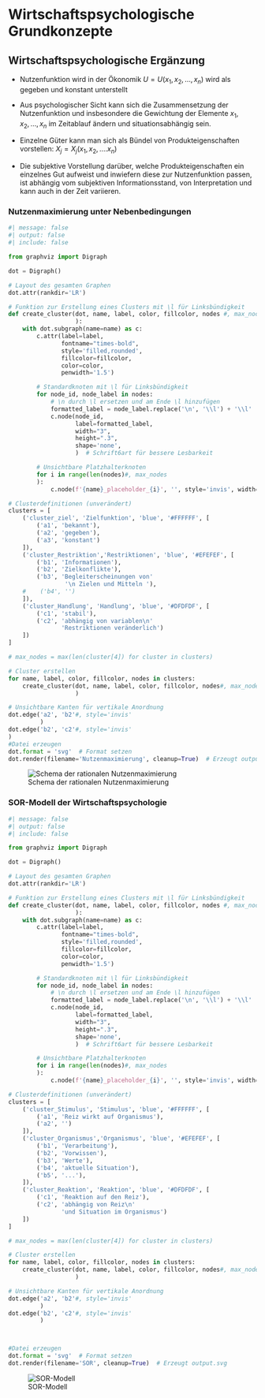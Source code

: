 # Wirtschaftspsychologische Grundkonzepte

## Wirtschaftspsychologische Ergänzung

-   Nutzenfunktion wird in der Ökonomik $U=U(x_1, x_2,\dots, x_n)$ wird als gegeben und konstant unterstellt

-   Aus psychologischer Sicht kann sich die Zusammensetzung der Nutzenfunktion und insbesondere die Gewichtung der Elemente $x_1, x_2, \dots, x_n$ im Zeitablauf ändern und situationsabhängig sein.

-   Einzelne Güter kann man sich als Bündel von Produkteigenschaften vorstellen: $X_j=X_j(x_1, x_2, \dots. x_n)$

-   Die subjektive Vorstellung darüber, welche Produkteigenschaften ein einzelnes Gut aufweist und inwiefern diese zur Nutzenfunktion passen, ist abhängig vom subjektiven Informationsstand, von Interpretation und kann auch in der Zeit variieren.

### Nutzenmaximierung unter Nebenbedingungen

```python
#| message: false
#| output: false
#| include: false

from graphviz import Digraph

dot = Digraph()

# Layout des gesamten Graphen
dot.attr(rankdir='LR')

# Funktion zur Erstellung eines Clusters mit \l für Linksbündigkeit
def create_cluster(dot, name, label, color, fillcolor, nodes #, max_nodes
                   ):
    with dot.subgraph(name=name) as c:
        c.attr(label=label,
               fontname="times-bold",
               style='filled,rounded',
               fillcolor=fillcolor,
               color=color,
               penwidth='1.5')

        # Standardknoten mit \l für Linksbündigkeit
        for node_id, node_label in nodes:
            # \n durch \l ersetzen und am Ende \l hinzufügen
            formatted_label = node_label.replace('\n', '\\l') + '\\l'
            c.node(node_id,
                   label=formatted_label,
                   width="3",
                   height=".3",
                   shape='none',
                   )  # Schrift6art für bessere Lesbarkeit

        # Unsichtbare Platzhalterknoten
        for i in range(len(nodes)#, max_nodes
        ):
            c.node(f'{name}_placeholder_{i}', '', style='invis', width="3", height=".7")

# Clusterdefinitionen (unverändert)
clusters = [
    ('cluster_ziel', 'Zielfunktion', 'blue', '#FFFFFF', [
        ('a1', 'bekannt'),
        ('a2', 'gegeben'),
        ('a3', 'konstant')
    ]),
    ('cluster_Restriktion','Restriktionen', 'blue', '#EFEFEF', [
        ('b1', 'Informationen'),
        ('b2', 'Zielkonflikte'),
        ('b3', 'Begleiterscheinungen von'
                '\n Zielen und Mitteln '),
    #    ('b4', '')
    ]),
    ('cluster_Handlung', 'Handlung', 'blue', '#DFDFDF', [
        ('c1', 'stabil'),
        ('c2', 'abhängig von variablen\n'
               'Restriktionen veränderlich')
    ])
]

# max_nodes = max(len(cluster[4]) for cluster in clusters)

# Cluster erstellen
for name, label, color, fillcolor, nodes in clusters:
    create_cluster(dot, name, label, color, fillcolor, nodes#, max_nodes
                   )

# Unsichtbare Kanten für vertikale Anordnung
dot.edge('a2', 'b2'#, style='invis'
         )
dot.edge('b2', 'c2'#, style='invis'
)
#Datei erzeugen 
dot.format = 'svg'  # Format setzen
dot.render(filename='Nutzenmaximierung', cleanup=True)  # Erzeugt output.svg

```

![Schema der rationalen Nutzenmaximierung](Nutzenmaximierung.svg)

### SOR-Modell der Wirtschaftspsychologie


```python

#| message: false
#| output: false
#| include: false

from graphviz import Digraph

dot = Digraph()

# Layout des gesamten Graphen
dot.attr(rankdir='LR')

# Funktion zur Erstellung eines Clusters mit \l für Linksbündigkeit
def create_cluster(dot, name, label, color, fillcolor, nodes #, max_nodes
                   ):
    with dot.subgraph(name=name) as c:
        c.attr(label=label,
               fontname="times-bold",
               style='filled,rounded',
               fillcolor=fillcolor,
               color=color,
               penwidth='1.5')

        # Standardknoten mit \l für Linksbündigkeit
        for node_id, node_label in nodes:
            # \n durch \l ersetzen und am Ende \l hinzufügen
            formatted_label = node_label.replace('\n', '\\l') + '\\l'
            c.node(node_id,
                   label=formatted_label,
                   width="3",
                   height=".3",
                   shape='none',
                   )  # Schrift6art für bessere Lesbarkeit

        # Unsichtbare Platzhalterknoten
        for i in range(len(nodes)#, max_nodes
        ):
            c.node(f'{name}_placeholder_{i}', '', style='invis', width="3", height=".7")

# Clusterdefinitionen (unverändert)
clusters = [
    ('cluster_Stimulus', 'Stimulus', 'blue', '#FFFFFF', [
        ('a1', 'Reiz wirkt auf Organismus'),
        ('a2', '')
    ]),
    ('cluster_Organismus','Organismus', 'blue', '#EFEFEF', [
        ('b1', 'Verarbeitung'),
        ('b2', 'Vorwissen'),
        ('b3', 'Werte'),
        ('b4', 'aktuelle Situation'),
        ('b5', '...'),
    ]),
    ('cluster_Reaktion', 'Reaktion', 'blue', '#DFDFDF', [
        ('c1', 'Reaktion auf den Reiz'),
        ('c2', 'abhängig von Reiz\n'
               'und Situation im Organismus')
    ])
]

# max_nodes = max(len(cluster[4]) for cluster in clusters)

# Cluster erstellen
for name, label, color, fillcolor, nodes in clusters:
    create_cluster(dot, name, label, color, fillcolor, nodes#, max_nodes
                   )

# Unsichtbare Kanten für vertikale Anordnung
dot.edge('a2', 'b2'#, style='invis'
         )
dot.edge('b2', 'c2'#, style='invis'
         )



#Datei erzeugen 
dot.format = 'svg'  # Format setzen
dot.render(filename='SOR', cleanup=True)  # Erzeugt output.svg

```

![SOR-Modell](SOR.svg)

